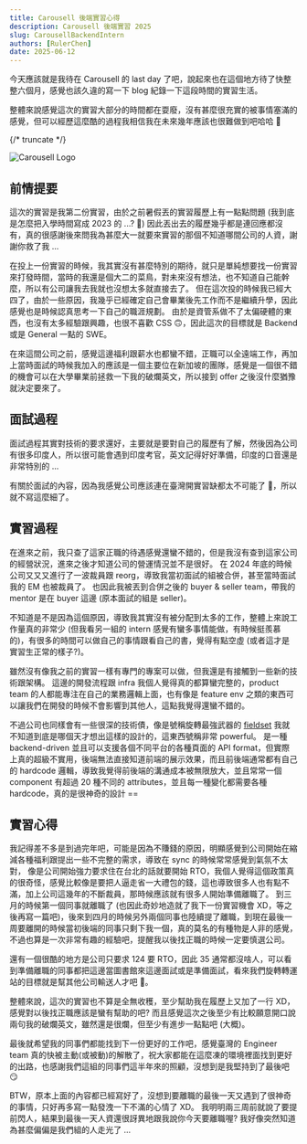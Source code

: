 ```yaml
---
title: Carousell 後端實習心得
description: Carousell 後端實習 2025
slug: CarousellBackendIntern
authors: [RulerChen]
date: 2025-06-12
---
```


今天應該就是我待在 Carousell 的 last day 了吧，說起來也在這個地方待了快整整六個月，感覺也該久違的寫一下 blog 紀錄一下這段時間的實習生活。

整體來說感覺這次的實習大部分的時間都在耍廢，沒有甚麼很充實的被事情塞滿的感覺，但可以經歷這麼酷的過程我相信我在未來幾年應該也很難做到吧哈哈 🤣

{/* truncate */}

![Carousell Logo](/img/blog/carousell-1.jpg)

## 前情提要

這次的實習是我第二份實習，由於之前暑假丟的實習履歷上有一點點問題 (我到底是怎麼把入學時間寫成 2023 的 ...? 🤔) 因此丟出去的履歷幾乎都是連回應都沒有，真的很感謝後來問我為甚麼大一就要來實習的那個不知道哪間公司的人資，謝謝你救了我 ...

在投上一份實習的時候，我其實沒有甚麼特別的期待，就只是單純想要找一份實習來打發時間，當時的我還是個大二的菜鳥，對未來沒有想法，也不知道自己能幹麼，所以有公司讓我去我就也沒想太多就直接去了。
但在這次投的時候我已經大四了，由於一些原因，我幾乎已經確定自己會畢業後先工作而不是繼續升學，因此感覺也是時候認真思考一下自己的職涯規劃。
由於是資管系做不了太偏硬體的東西，也沒有太多經驗跟興趣，也很不喜歡 CSS 🙃，因此這次的目標就是 Backend 或是 General 一點的 SWE。

在來這間公司之前，感覺這邊福利跟薪水也都蠻不錯，正職可以全遠端工作，再加上當時面試的時候我加入的應該是一個主要位在新加坡的團隊，感覺是一個很不錯的機會可以在大學畢業前拯救一下我的破爛英文，所以接到 offer 之後沒什麼猶豫就決定要來了。

## 面試過程

面試過程其實對技術的要求還好，主要就是要對自己的履歷有了解，然後因為公司有很多印度人，所以很可能會遇到印度考官，英文記得好好準備，印度的口音還是非常特別的 ...

有關於面試的內容，因為我感覺公司應該連在臺灣開實習缺都太不可能了 🤣，所以就不寫這麼細了。

## 實習過程

在進來之前，我只查了這家正職的待遇感覺還蠻不錯的，但是我沒有查到這家公司的經營狀況，進來之後才知道公司的營運情況並不是很好。
在 2024 年底的時候公司又又又進行了一波裁員跟 reorg，導致我當初面試的組被合併，甚至當時面試我的 EM 也被裁員了。
也因此我被丟到合併之後的 buyer & seller team，帶我的 mentor 是在 buyer 這邊 (原本面試的組是 seller)。

不知道是不是因為這個原因，導致我其實沒有被分配到太多的工作，整體上來說工作量真的非常少 (但我看另一組的 intern 感覺有蠻多事情能做，有時候挺羨慕的)，有很多的時間可以做自己的事情跟看自己的書，覺得有點空虛 (或者這才是實習生正常的樣子?)。

雖然沒有像我之前的實習一樣有專門的專案可以做，但我還是有接觸到一些新的技術跟架構。
這邊的開發流程跟 infra 我個人覺得真的都算蠻完整的，product team 的人都能專注在自己的業務邏輯上面，也有像是 feature env 之類的東西可以讓我們在開發的時候不會影響到其他人，這點我覺得還蠻不錯的。

不過公司也同樣會有一些很深的技術債，像是號稱旋轉最強武器的 [fieldset](https://medium.com/carousell-insider/building-a-dynamic-ui-system-at-carousell-part-1-849c30ceacb9) 我就不知道到底是哪個天才想出這樣的設計的，這東西號稱非常 powerful。
是一種 backend-driven 並且可以支援各個不同平台的各種頁面的 API format，但實際上真的超級不實用，後端無法直接知道前端的展示效果，而且前後端通常都有自己的 hardcode 邏輯，導致我覺得前後端的溝通成本被無限放大，並且常常一個 component 有超過 20 種不同的 attributes，並且每一種變化都需要各種 hardcode，真的是很神奇的設計 ==

## 實習心得

我記得差不多是到過完年吧，可能是因為不賺錢的原因，明顯感覺到公司開始在縮減各種福利跟提出一些不完整的需求，導致在 sync 的時候常常感覺到氣氛不太對，
像是公司開始強力要求住在台北的話就要開始 RTO，我個人覺得這個政策真的很奇怪，感覺比較像是要把人逼走省一大禮包的錢，這也導致很多人也有點不滿，加上公司這幾年的不斷裁員，那時候應該就有很多人開始準備離職了。
到三月的時候第一個同事就離職了 (也因此奇妙地造就了我下一份實習機會 XD，等之後再寫一篇吧)，後來到四月的時候另外兩個同事也陸續提了離職，到現在最後一周要離開的時候當初後端的同事只剩下我一個，真的莫名的有種物是人非的感覺，不過也算是一次非常有趣的經驗吧，提醒我以後找正職的時候一定要慎選公司。

還有一個很酷的地方是公司只要求 124 要 RTO，因此 35 通常都沒啥人，可以看到準備離職的同事都把這邊當圖書館來這邊面試或是準備面試，看來我們旋轉轉運站的目標就是幫其他公司輸送人才吧 🤣。

整體來說，這次的實習也不算是全無收穫，至少幫助我在履歷上又加了一行 XD，感覺對以後找正職應該是蠻有幫助的吧?
而且感覺這次之後至少有比較願意開口說兩句我的破爛英文，雖然還是很爛，但至少有進步一點點吧 (大概)。

最後就希望我的同事們都能找到下一份更好的工作吧，感覺臺灣的 Engineer team 真的快被主動(或被動)的解散了，祝大家都能在這麼凍的環境裡面找到更好的出路，也感謝我們這組的同事們這半年來的照顧，沒想到是我堅持到了最後吧 😏

BTW，原本上面的內容都已經寫好了，沒想到要離職的最後一天又遇到了很神奇的事情，只好再多寫一點發洩一下不滿的心情了 XD。
我明明兩三周前就說了要提前閃人，結果到最後一天人資還很訝異地跟我說你今天要離職喔? 我好像突然知道為甚麼偏偏是我們組的人走光了 ...
